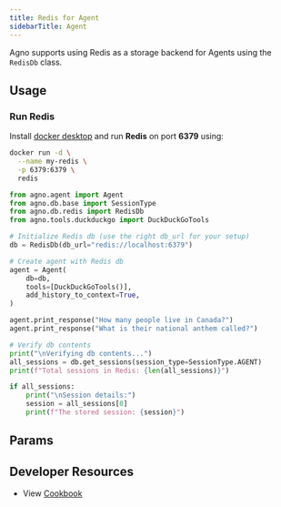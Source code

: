 ```yaml
---
title: Redis for Agent
sidebarTitle: Agent
---
```


Agno supports using Redis as a storage backend for Agents using the `RedisDb` class.

## Usage

### Run Redis

Install [docker desktop](https://docs.docker.com/desktop/install/mac-install/) and run **Redis** on port **6379** using:

```bash
docker run -d \
  --name my-redis \
  -p 6379:6379 \
  redis
```

```python redis_for_agent.py
from agno.agent import Agent
from agno.db.base import SessionType
from agno.db.redis import RedisDb
from agno.tools.duckduckgo import DuckDuckGoTools

# Initialize Redis db (use the right db_url for your setup)
db = RedisDb(db_url="redis://localhost:6379")

# Create agent with Redis db
agent = Agent(
    db=db,
    tools=[DuckDuckGoTools()],
    add_history_to_context=True,
)

agent.print_response("How many people live in Canada?")
agent.print_response("What is their national anthem called?")

# Verify db contents
print("\nVerifying db contents...")
all_sessions = db.get_sessions(session_type=SessionType.AGENT)
print(f"Total sessions in Redis: {len(all_sessions)}")

if all_sessions:
    print("\nSession details:")
    session = all_sessions[0]
    print(f"The stored session: {session}")

```

## Params

<Snippet file="db-redis-params.mdx" />

## Developer Resources

- View [Cookbook](https://github.com/agno-agi/agno/tree/main/cookbook/db/redis/redis_for_agent.py)
